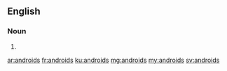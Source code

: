 ==English==

===Noun===
{{head|en|plural}}

# {{plural of|android|lang=en|nocat=1}}

[[ar:androids]]
[[fr:androids]]
[[ku:androids]]
[[mg:androids]]
[[my:androids]]
[[sv:androids]]
